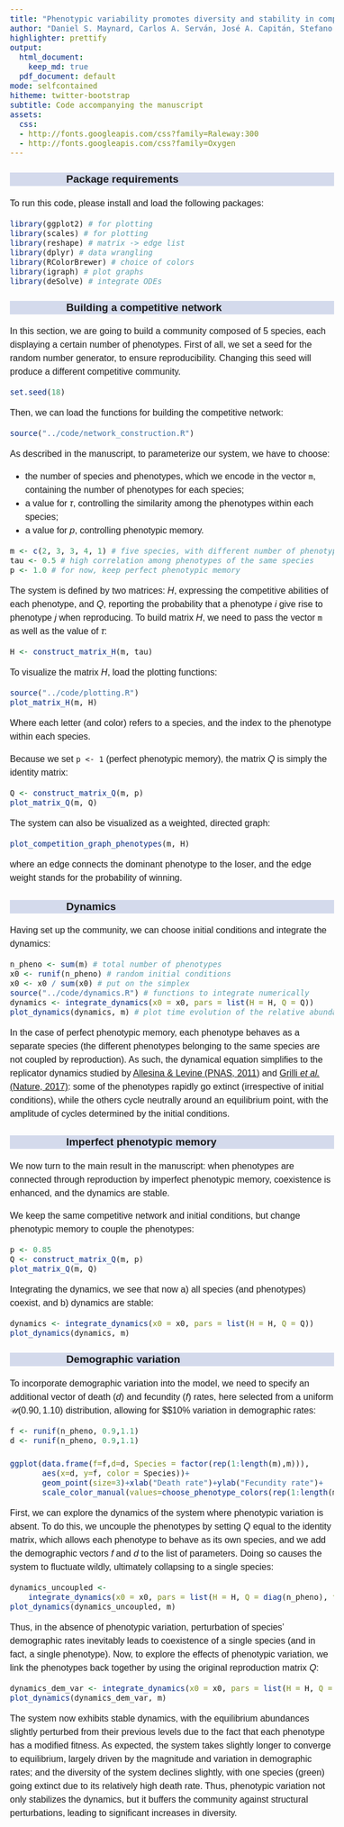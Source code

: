 ```yaml
---
title: "Phenotypic variability promotes diversity and stability in competitive communities"
author: "Daniel S. Maynard, Carlos A. Serván, José A. Capitán, Stefano Allesina"
highlighter: prettify
output:
  html_document: 
    keep_md: true
  pdf_document: default
mode: selfcontained
hitheme: twitter-bootstrap
subtitle: Code accompanying the manuscript
assets:
  css:
  - http://fonts.googleapis.com/css?family=Raleway:300
  - http://fonts.googleapis.com/css?family=Oxygen
---
```


<style>
body{
  font-family: 'Oxygen', sans-serif;
  font-size: 16px;
  line-height: 24px;
}

h1,h2,h3,h4 {
  font-family: 'Raleway', sans-serif;
}

.container { width: 1000px; }
h3 {
  background-color: #D4DAEC;
  text-indent: 100px; 
}
h4 {
  text-indent: 100px;
}

g-table-intro h4 {
  text-indent: 0px;
}
</style>

### Package requirements

To run this code, please install and load the following packages:
```r
library(ggplot2) # for plotting
library(scales) # for plotting
library(reshape) # matrix -> edge list
library(dplyr) # data wrangling
library(RColorBrewer) # choice of colors
library(igraph) # plot graphs
library(deSolve) # integrate ODEs
```

### Building a competitive network 

In this section, we are going to build a community composed of 5 species, each displaying a certain number of phenotypes. First of all, we set a seed for the random number generator, to ensure reproducibility. Changing this seed will produce a different competitive community.

```r
set.seed(18)
```

Then, we can load the functions for building the competitive network:
```r
source("../code/network_construction.R")
```

As described in the manuscript, to parameterize our system, we have to choose:

- the number of species and phenotypes, which we encode in the vector `m`, containing the number of phenotypes for each species;
- a value for $\tau$, controlling the similarity among the phenotypes within each species;
- a value for $p$, controlling phenotypic memory.

```r
m <- c(2, 3, 3, 4, 1) # five species, with different number of phenotypes
tau <- 0.5 # high correlation among phenotypes of the same species
p <- 1.0 # for now, keep perfect phenotypic memory
```

The system is defined by two matrices: $H$, expressing the competitive abilities of each phenotype, and $Q$, reporting the probability that a phenotype $i$ give rise to phenotype $j$ when reproducing. To build matrix $H$, we need to pass the vector `m` as well as the value of $\tau$:

```r
H <- construct_matrix_H(m, tau)
```

To visualize the matrix $H$, load the plotting functions:
```r
source("../code/plotting.R")
plot_matrix_H(m, H)
```

Where each letter (and color) refers to a species, and the index to the phenotype within each species. 

Because we set `p <- 1` (perfect phenotypic memory), the matrix $Q$ is simply the identity matrix:
```r
Q <- construct_matrix_Q(m, p)
plot_matrix_Q(m, Q)
```

The system can also be visualized as a weighted, directed graph:
```r
plot_competition_graph_phenotypes(m, H)
```
  
where an edge connects the dominant phenotype to the loser, and the edge weight stands for the probability of winning.

### Dynamics

Having set up the community, we can choose initial conditions and integrate the dynamics:
```r
n_pheno <- sum(m) # total number of phenotypes
x0 <- runif(n_pheno) # random initial conditions
x0 <- x0 / sum(x0) # put on the simplex
source("../code/dynamics.R") # functions to integrate numerically
dynamics <- integrate_dynamics(x0 = x0, pars = list(H = H, Q = Q))
plot_dynamics(dynamics, m) # plot time evolution of the relative abundance of each phenotype
```

In the case of perfect phenotypic memory, each phenotype behaves as a separate species (the different phenotypes belonging to the same species are not coupled by reproduction). As such, the dynamical equation simplifies to the replicator dynamics studied by [Allesina & Levine (PNAS, 2011)](http://www.pnas.org/content/108/14/5638) and [Grilli *et al.* (Nature, 2017)](https://www.nature.com/articles/nature23273): some of the phenotypes rapidly go extinct (irrespective of initial conditions), while the others cycle neutrally around an equilibrium point, with the amplitude of cycles determined by the initial conditions.

### Imperfect phenotypic memory

We now turn to the main result in the manuscript: when phenotypes are connected through reproduction by imperfect phenotypic memory, coexistence is enhanced, and the dynamics are stable.

We keep the same competitive network and initial conditions, but change phenotypic memory to couple the phenotypes:

```r
p <- 0.85
Q <- construct_matrix_Q(m, p)
plot_matrix_Q(m, Q)
```

Integrating the dynamics, we see that now a) all species (and phenotypes) coexist, and b) dynamics are stable:

```r
dynamics <- integrate_dynamics(x0 = x0, pars = list(H = H, Q = Q))
plot_dynamics(dynamics, m)
```

### Demographic variation

To incorporate demographic variation into the model, we need to specify an additional vector of death ($d$) and fecundity ($f$) rates, here selected from a uniform $\mathcal{U}(0.90,1.10)$ distribution, allowing for $\pm$10% variation in demographic rates:
```r
f <- runif(n_pheno, 0.9,1.1)
d <- runif(n_pheno, 0.9,1.1)

ggplot(data.frame(f=f,d=d, Species = factor(rep(1:length(m),m))),
	   aes(x=d, y=f, color = Species))+
	   geom_point(size=3)+xlab("Death rate")+ylab("Fecundity rate")+
	   scale_color_manual(values=choose_phenotype_colors(rep(1:length(m),m), length(m))$sppdarkcolors)
```

First, we can explore the dynamics of the system where phenotypic variation is absent. To do this, we uncouple the phenotypes by setting $Q$ equal to the identity matrix, which allows each phenotype to behave as its own \textit{de facto} species, and we add the demographic vectors $f$ and $d$ to the list of parameters. Doing so causes the system to fluctuate wildly, ultimately collapsing to a single species:

```r
dynamics_uncoupled <-
	integrate_dynamics(x0 = x0, pars = list(H = H, Q = diag(n_pheno), f=f, d=d), int_time=1e5, int_steps=1e3)
plot_dynamics(dynamics_uncoupled, m)
```

Thus, in the absence of phenotypic variation, perturbation of species' demographic rates inevitably leads to coexistence of a single species (and in fact, a single phenotype). Now, to explore the effects of phenotypic variation, we link the phenotypes back together by using the original reproduction matrix $Q$:

```r
dynamics_dem_var <- integrate_dynamics(x0 = x0, pars = list(H = H, Q = Q, f=f, d=d))
plot_dynamics(dynamics_dem_var, m)
```

The system now exhibits stable dynamics, with the equilibrium abundances slightly perturbed from their previous levels due to the fact that each phenotype has a modified fitness. As expected, the system takes slightly longer to converge to equilibrium, largely driven by the magnitude and variation in demographic rates; and the diversity of the system declines slightly, with one species (green) going extinct due to its relatively high death rate. Thus, phenotypic variation not only stabilizes the dynamics, but it buffers the community against structural perturbations, leading to significant increases in diversity. 
